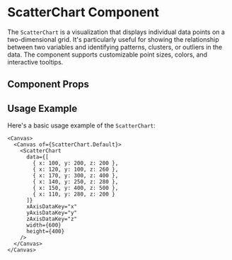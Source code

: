 

<Meta of={ScatterChart} />

# ScatterChart Component

The `ScatterChart` is a visualization that displays individual data points on a two-dimensional grid. It's particularly useful for showing the relationship between two variables and identifying patterns, clusters, or outliers in the data. The component supports customizable point sizes, colors, and interactive tooltips.

## Component Props

<Canvas of={ScatterChart.Default} />

<Controls />

## Usage Example

Here's a basic usage example of the `ScatterChart`:

```tsx
<Canvas>
  <Canvas of={ScatterChart.Default}>
    <ScatterChart 
      data={[
        { x: 100, y: 200, z: 200 },
        { x: 120, y: 100, z: 260 },
        { x: 170, y: 300, z: 400 },
        { x: 140, y: 250, z: 280 },
        { x: 150, y: 400, z: 500 },
        { x: 110, y: 280, z: 200 }
      ]}
      xAxisDataKey="x"
      yAxisDataKey="y"
      zAxisDataKey="z"
      width={600}
      height={400}
    />
  </Canvas>
</Canvas>
``` 